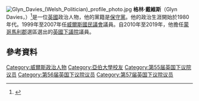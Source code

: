 [[File:Glyn_Davies_(Welsh_Politician)_profile_photo.jpg|thumb]]
'''格林·戴維斯'''（Glyn Davies，{{bd|1944年|2月16日}}）<ref>{{cite news|title = BBC General Election 2010|url = http://news.bbc.co.uk/1/shared/election2010/results/constituency/w23.stm|work = BBC News|accessdate = 2016-03-06|archive-date = 2017-09-06|archive-url = https://web.archive.org/web/20170906192039/http://news.bbc.co.uk/1/shared/election2010/results/constituency/w23.stm|dead-url = no}}</ref>是一位[[英國|英國]]政治人物，他的黨籍是[[保守黨_(英國)|保守黨]]。他的政治生涯開始於1980年代。1999年至2007年任[[威爾斯國民議會|威爾斯國民議會]]議員。自2010年至2019年，他擔任[[蒙哥馬利郡_(英國國會選區)|蒙哥馬利郡]]選區選出的[[英國下議院|英國下議院]]議員。

==參考資料==
{{Reflist}}
{{DEFAULTSORT:Davies, Glyn}}
[[Category:威爾斯政治人物|Category:威爾斯政治人物]]
[[Category:亞伯大學校友|Category:亞伯大學校友]]
[[Category:第55届英国下议院议员|Category:第55届英国下议院议员]]
[[Category:第56届英国下议院议员|Category:第56届英国下议院议员]]
[[Category:第57届英国下议院议员|Category:第57届英国下议院议员]]